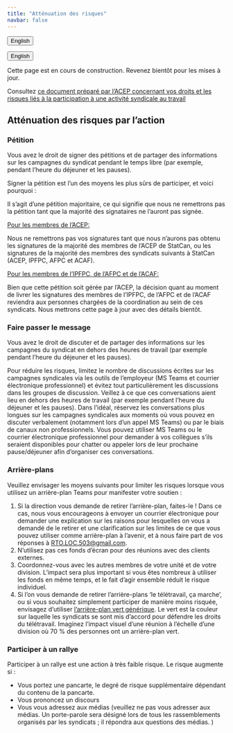 ```yaml
---
title: "Atténuation des risques"
navbar: false
---
```


<button onclick="window.location = location.href.replace('fr','en');" class="btn"><i class="fa fa-language"></i> English</button>


<link rel="stylesheet" href=https://cdnjs.cloudflare.com/ajax/libs/font-awesome/4.7.0/css/font-awesome.min.css><button onclick="window.location = location.href.replace('fr','en');" class="btn"><i class="fa fa-language"></i> English</button>

Cette page est en cours de construction. Revenez bientôt pour les mises à jour.

Consultez [ce document préparé par l'ACEP concernant vos droits et les risques liés à la participation à une activité syndicale au travail](https://www.acep-cape.ca/sites/default/files/2024-08/Union%20Activity%20At%20Work_FR.pdf)

## Atténuation des risques par l'action

### Pétition 

Vous avez le droit de signer des pétitions et de partager des informations sur les campagnes du syndicat pendant le temps libre (par exemple, pendant l'heure du déjeuner et les pauses).

Signer la pétition est l'un des moyens les plus sûrs de participer, et voici pourquoi :

Il s'agit d'une pétition majoritaire, ce qui signifie que nous ne remettrons pas la pétition tant que la majorité des signataires ne l'auront pas signée. 

<u>Pour les membres de l'ACEP:</u>

Nous ne remettrons pas vos signatures tant que nous n'aurons pas obtenu les signatures de la majorité des membres de l'ACEP de StatCan, ou les signatures de la majorité des membres des syndicats suivants à StatCan (ACEP, IPFPC, AFPC et ACAF).

<u>Pour les membres de l'IPFPC, de l'AFPC et de l'ACAF:</u>

Bien que cette pétition soit gérée par l'ACEP, la décision quant au moment de livrer les signatures des membres de l'IPFPC, de l'AFPC et de l'ACAF reviendra aux personnes chargées de la coordination au sein de ces syndicats. Nous mettrons cette page à jour avec des détails bientôt.

### Faire passer le message

Vous avez le droit de discuter et de partager des informations sur les campagnes du syndicat en dehors des heures de travail (par exemple pendant l'heure du déjeuner et les pauses).

Pour réduire les risques, limitez le nombre de discussions écrites sur les campagnes syndicales via les outils de l'employeur (MS Teams et courrier électronique professionnel) et évitez tout particulièrement les discussions dans les groupes de discussion. Veillez à ce que ces conversations aient lieu en dehors des heures de travail (par exemple pendant l'heure du déjeuner et les pauses). Dans l'idéal, réservez les conversations plus longues sur les campagnes syndicales aux moments où vous pouvez en discuter verbalement (notamment lors d'un appel MS Teams) ou par le biais de canaux non professionnels. Vous pouvez utiliser MS Teams ou le courrier électronique professionnel pour demander à vos collègues s'ils seraient disponibles pour chatter ou appeler lors de leur prochaine pause/déjeuner afin d'organiser ces conversations.

### Arrière-plans

Veuillez envisager les moyens suivants pour limiter les risques lorsque vous utilisez un arrière-plan Teams pour manifester votre soutien :

1. Si la direction vous demande de retirer l'arrière-plan, faites-le ! 
Dans ce cas, nous vous encourageons à envoyer un courrier électronique pour demander une explication sur les raisons pour lesquelles on vous a demandé de le retirer et une clarification sur les limites de ce que vous pouvez utiliser comme arrière-plan à l'avenir, et à nous faire part de vos réponses à [RTO.LOC.503@gmail.com](mailto:RTO.LOC.503@gmail.com).
1. N'utilisez pas ces fonds d'écran pour des réunions avec des clients externes.
1. Coordonnez-vous avec les autres membres de votre unité et de votre division. L'impact sera plus important si vous êtes nombreux à utiliser les fonds en même temps, et le fait d'agir ensemble réduit le risque individuel.
1. Si l'on vous demande de retirer l'arrière-plans ‘le télétravail, ça marche’, ou si vous souhaitez simplement participer de manière moins risquée, envisagez d'utiliser [l'arrière-plan vert générique](bkgrd_fr.qmd#larrière-plan-vert-générique). Le vert est la couleur sur laquelle les syndicats se sont mis d'accord pour défendre les droits du télétravail. Imaginez l'impact visuel d'une réunion à l'échelle d'une division où 70 % des personnes ont un arrière-plan vert.

### Participer à un rallye

Participer à un rallye est une action à très faible risque. Le risque augmente si :

* Vous portez une pancarte, le degré de risque supplémentaire dépendant du contenu de la pancarte.
* Vous prononcez un discours
* Vous vous adressez aux médias (veuillez ne pas vous adresser aux médias. Un porte-parole sera désigné lors de tous les rassemblements organisés par les syndicats ; il répondra aux questions des médias. )